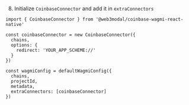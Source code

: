 8. Initialize `CoinbaseConnector` and add it in `extraConnectors`

```tsx
import { CoinbaseConnector } from '@web3modal/coinbase-wagmi-react-native'

const coinbaseConnector = new CoinbaseConnector({
  chains,
  options: {
    redirect: 'YOUR_APP_SCHEME://'
  }
})

const wagmiConfig = defaultWagmiConfig({
  chains,
  projectId,
  metadata,
  extraConnectors: [coinbaseConnector]
})
```
